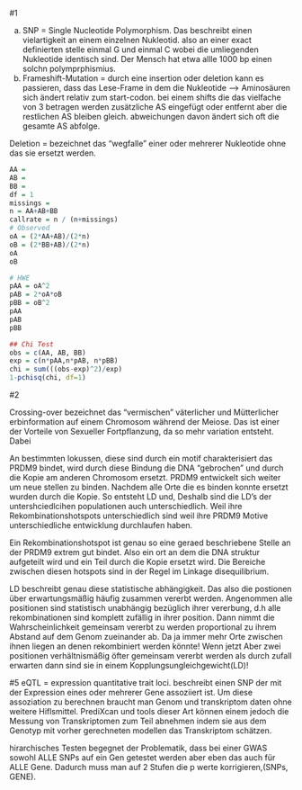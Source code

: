 #1 

a)
SNP = Single Nucleotide Polymorphism. Das beschreibt einen vielartigkeit an einem einzelnen Nukleotid. also an einer exact definierten stelle 
einmal G und einmal C wobei die umliegenden Nukleotide identisch sind. Der Mensch hat etwa allle 1000 bp einen solchn polymprphismius.
b)
Frameshift-Mutation = durch eine insertion oder deletion kann es passieren, dass das Lese-Frame in dem die Nukleotide --> Aminosäuren sich ändert relativ zum start-codon. bei einem shifts die das vielfache von 3 betragen werden zusätzliche AS eingefügt oder entfernt aber die restlichen AS bleiben gleich. abweichungen davon ändert sich oft die gesamte AS abfolge.

Deletion = bezeichnet das "wegfalle" einer oder mehrerer Nukleotide ohne das sie ersetzt werden.


```r

AA = 
AB = 
BB = 
df = 1
missings = 
n = AA+AB+BB
callrate = n / (n+missings)
# Observed
oA = (2*AA+AB)/(2*n)
oB = (2*BB+AB)/(2*n)
oA
oB

# HWE
pAA = oA^2
pAB = 2*oA*oB
pBB = oB^2
pAA
pAB
pBB

## Chi Test
obs = c(AA, AB, BB)
exp = c(n*pAA,n*pAB, n*pBB)
chi = sum(((obs-exp)^2)/exp)
1-pchisq(chi, df=1)
```

#2

Crossing-over bezeichnet das "vermischen" väterlicher und Mütterlicher erbinformation auf einem Chromosom während der Meiose. Das ist einer der 
Vorteile von Sexueller Fortpflanzung, da so mehr variation entsteht. Dabei 

An bestimmten lokussen, diese sind durch ein motif charakterisiert das PRDM9 bindet, wird durch diese Bindung die DNA "gebrochen" und durch die Kopie am anderen Chromosom ersetzt. PRDM9 entwickelt sich weiter um neue stellen zu binden. Nachdem alle Orte die es binden konnte ersetzt wurden durch die Kopie. So entsteht LD und, Deshalb sind die LD's der untershciedlcihen populationen auch unterschiedlich. Weil ihre Rekombinationshotspots unterschiedlich sind weil ihre PRDM9 Motive unterschiedliche entwicklung durchlaufen haben.

Ein Rekombinationshotspot ist genau so eine geraed beschriebene Stelle an der PRDM9 extrem gut bindet. Also ein ort an dem die DNA struktur aufgeteilt wird und ein Teil durch die Kopie ersetzt wird. Die Bereiche zwischen diesen hotspots sind in der Regel im Linkage disequilibrium.

LD beschreibt genau diese statistische abhängigkeit. Das also die postionen über erwartungsmäßig häufig zusammen vererbt werden. 
Angenommen alle positionen sind statistisch unabhängig bezüglich ihrer vererbung, d.h alle rekombinationen sind komplett zufällig in ihrer position. Dann nimmt die Wahrscheinlichkeit gemeinsam vererbt zu werden proportional zu ihrem Abstand auf dem Genom zueinander ab. Da ja immer mehr Orte zwischen ihnen liegen an denen rekombiniert werden könnte! Wenn jetzt Aber zwei positionen verhältnismäßig öfter gemeinsam vererbt werden als durch zufall erwarten dann sind sie in einem Kopplungsungleichgewicht(LD)!

#5 
eQTL = expression quantitative trait loci. beschreibt einen SNP der mit der Expression eines oder mehrerer Gene assoziiert ist. Um diese assoziation zu berechnen braucht man Genom und transkriptom daten ohne weitere Hiflsmittel. PrediXcan und tools dieser Art können einem jedoch die Messung von Transkriptomen zum Teil abnehmen indem sie aus dem Genotyp mit vorher gerechneten modellen das Transkriptom schätzen. 


hirarchisches Testen begegnet der Problematik, dass bei einer GWAS sowohl ALLE SNPs auf ein Gen getestet werden aber eben das auch für ALLE Gene.
Dadurch muss man auf 2 Stufen die p werte korrigieren,(SNPs, GENE). 

